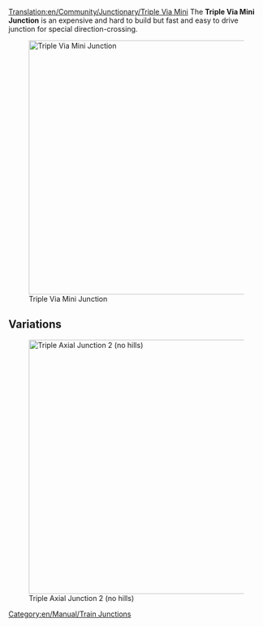 [[Translation:en/Community/Junctionary/Triple Via Mini]]
{{en/Community/Junctionary/Navigation}}
{{en/Delete|Junction does not fit the [[en/Community/Junctionary/Junction Criteria|Definition of a Junction]]
*a junction where two or more railway lines meet or cross
|Z903 01:00, 27 April 2010 (UTC)}}
The '''Triple Via Mini Junction''' is an expensive and hard to build but fast and easy to drive junction for special direction-crossing.

[[File:en/Community/Junctionary/3VM.png|none|thumb|500px|Triple Via Mini Junction]]

{{en/Community/Junctionary/Junction Criteria|Expensive|3|1|1|0|1|0|1|1|0|0|1|||
*Handles a very large number of trains at a time.
*Uses special directions
*Small Area needed (8x12) 
*None or few sharp corners (see improved version for high speed)
*No Deadlocks or Jamming possible
*No Merging or Splitting of the lines
*Handling of single-lines and dual-lines possible. That's the reason no Splits or Merges are used. Do it by your own wishes.
}}

==Variations==
[[File:en/Community/Junctionary/3VM2.png|none|thumb|500px|Triple Axial Junction 2 (no hills)]]

[[Category:en/Manual/Train Junctions]]